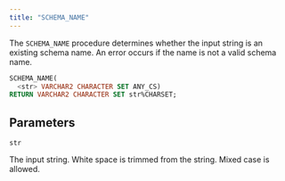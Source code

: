 ```yaml
---
title: "SCHEMA_NAME"
---
```


The `SCHEMA_NAME` procedure determines whether the input string is an existing schema name. An error occurs if the name is not a valid schema name. 


```sql
SCHEMA_NAME(
  <str> VARCHAR2 CHARACTER SET ANY_CS)
RETURN VARCHAR2 CHARACTER SET str%CHARSET;
```

## Parameters

`str`

 The input string. White space is trimmed from the string. Mixed case is allowed. 

